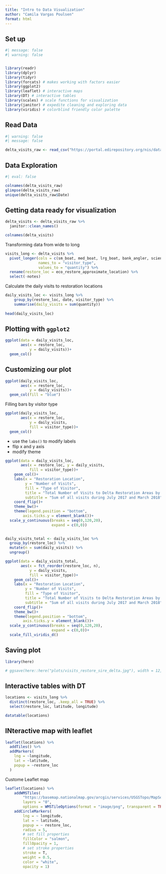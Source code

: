 ```yaml
---
title: "Intro to Data Visualization"
author: "Camila Vargas Poulsen"
format: html
---
```


## Set up
```r
#| message: false
#| warning: false


library(readr)
library(dplyr)
library(tidyr)
library(forcats) # makes working with factors easier
library(ggplot2)
library(leaflet) # interactive maps
library(DT) # interactive tables
library(scales) # scale functions for visualization
library(janitor) # expedite cleaning and exploring data
library(viridis) # colorblind friendly color palette
```


## Read Data
```r
#| warning: false
#| message: false

delta_visits_raw <- read_csv("https://portal.edirepository.org/nis/dataviewer?packageid=edi.587.1&entityid=cda8c1384af0089b506d51ad8507641f")
```


## Data Exploration
```r
#| eval: false

colnames(delta_visits_raw)
glimpse(delta_visits_raw)
unique(delta_visits_raw$Date)

```


## Getting data ready for visualization

```r
delta_visits <- delta_visits_raw %>% 
  janitor::clean_names()

colnames(delta_visits)

```

Transforming data from wide to long

```r
visits_long <- delta_visits %>% 
  pivot_longer(cols = c(sm_boat, med_boat, lrg_boat, bank_angler, scientist, cars),
               names_to = "visitor_type",
               values_to = "quantity") %>% 
  rename(restore_loc = eco_restore_approximate_location) %>% 
  select(-notes)
```

Calculate the daily visits to restoration locations

```r
daily_visits_loc <- visits_long %>%
    group_by(restore_loc, date, visitor_type) %>% 
    summarise(daily_visits = sum(quantity))
    
head(daily_visits_loc)
```


## Plotting with `ggplot2`

```r
ggplot(data = daily_visits_loc,
       aes(x = restore_loc,
           y = daily_visits))+
  geom_col()
```

## Customizing our plot
```r
ggplot(daily_visits_loc,
       aes(x = restore_loc,
           y = daily_visits))+
  geom_col(fill = "blue")
```

Filling bars by visitor type

```r
ggplot(daily_visits_loc,
       aes(x = restore_loc,
           y = daily_visits,
           fill = visitor_type))+
  geom_col()
```


- use the `labs()` to modify labels
- flip x and y axis
- modify theme

```r
ggplot(data = daily_visits_loc,
       aes(x = restore_loc, y = daily_visits,
           fill = visitor_type))+
    geom_col()+
    labs(x = "Restoration Location",
         y = "Number of Visits",
         fill = "Type of Visitor",
         title = "Total Number of Visits to Delta Restoration Areas by visitor type",
         subtitle = "Sum of all visits during July 2017 and March 2018")+
    coord_flip()+
    theme_bw()+
    theme(legend.position = "bottom",
        axis.ticks.y = element_blank())+
  scale_y_continuous(breaks = seq(0,120,20),
                     expand = c(0,0))
  
```


```r
daily_visits_total <- daily_visits_loc %>% 
  group_by(restore_loc) %>% 
  mutate(n = sum(daily_visits)) %>% 
  ungroup()
```


```r
ggplot(data = daily_visits_total,
       aes(x = fct_reorder(restore_loc, n), 
           y = daily_visits,
           fill = visitor_type))+
    geom_col()+
    labs(x = "Restoration Location",
         y = "Number of Visits",
         fill = "Type of Visitor",
         title = "Total Number of Visits to Delta Restoration Areas by visitor type",
         subtitle = "Sum of all visits during July 2017 and March 2018")+
    coord_flip()+
    theme_bw()+
    theme(legend.position = "bottom",
        axis.ticks.y = element_blank())+
  scale_y_continuous(breaks = seq(0,120,20),
                     expand = c(0,0))+
  scale_fill_viridis_d()
```

## Saving plot

```r
library(here)

# ggsave(here::here("plots/visits_restore_sire_delta.jpg"), width = 12, height = 6, units = "in")
```



## Interactive tables with DT
```r
locations <- visits_long %>% 
  distinct(restore_loc, .keep_all = TRUE) %>% 
  select(restore_loc, latitude, longitude)
```


```r
datatable(locations)
```


## INteractive map with leaflet
```r
leaflet(locations) %>% 
  addTiles() %>% 
  addMarkers(
    lng = ~longitude,
    lat = ~latitude,
    popup = ~restore_loc
  )
```


Custome Leaflet map
```r
leaflet(locations) %>%
    addWMSTiles(
        "https://basemap.nationalmap.gov/arcgis/services/USGSTopo/MapServer/WmsServer",
        layers = "0",
        options = WMSTileOptions(format = "image/png", transparent = TRUE)) %>%
    addCircleMarkers(
        lng = ~ longitude,
        lat = ~ latitude,
        popup = ~ restore_loc,
        radius = 5,
        # set fill properties
        fillColor = "salmon",
        fillOpacity = 1,
        # set stroke properties
        stroke = T,
        weight = 0.5,
        color = "white",
        opacity = 1)
```


